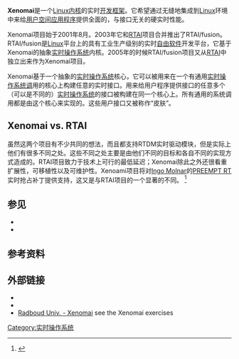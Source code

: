 {{Refimprove|time=2017-05-08T21:30:59+00:00}}
{{noteTA
|G1=IT
}}
{{Infobox software
| name                   = Xenomai
| logo                   = File:Xenomai-logo.png
| released               = 2001年8月<!-- {{Start date|2001|08|DD|df=yes/no}} -->
| latest release version = 3.0.7
| latest release date    = {{Start date and age|2018|06|25|df=yes/no}}
| latest preview version = 3.0-rc7
| latest preview date    = {{Start date and age|2015|8|15|df=yes/no}} 
| status                 = 活跃
| platform               = [[X86|X86]]、ARM、POWER、IA-64、{{tsl|en|Blackfin}}、nios2
| website                = [http://www.xenomai.org/ www.xenomai.org]
}}
'''Xenomai'''是一个[[Linux内核|Linux内核]]的实时[[軟體框架|开发框架]]。它希望通过无缝地集成到[[Linux|Linux]]环境中来给[[使用者空間|用户空间]][[应用程序|应用程序]]提供全面的，与接口无关的硬实时性能。

Xenomai项目始于2001年8月。2003年它和[[RTAI|RTAI]]项目合并推出了RTAI/fusion。RTAI/fusion是[[Linux|Linux]]平台上的具有工业生产级别的实时[[自由软件|自由软件]]开发平台，它基于Xenomai的抽象[[实时操作系统|实时操作系统]]内核。2005年的时候RTAI/fusion项目又从[[RTAI|RTAI]]中独立出来作为Xenomai项目。

Xenomai基于一个抽象的[[实时操作系统|实时操作系统]]核心，它可以被用来在一个有通用[[实时操作系统调|实时操作系统调]]用的核心上构建任意的实时接口。用来给用户程序提供接口的任意多个（可以是不同的）[[实时操作系统|实时操作系统]]的接口被构建在同一个核心上。所有通用的系统调用都是由这个核心来实现的。这些用户接口又被称作“皮肤”。

== Xenomai vs. RTAI ==

虽然这两个项目有不少共同的想法，而且都支持RTDM实时驱动模块，但是实际上他们有很多不同之处。这些不同之处主要是由他们不同的目标和各自不同的实现方式造成的。RTAI项目致力于技术上可行的最低延迟；Xenomai除此之外还很看重扩展性，可移植性以及可维护性。Xenoami项目将对[[Ingo_Molnar|Ingo Molnar]]的[[PREEMPT_RT|PREEMPT RT]]实时抢占补丁提供支持，这又是与RTAI项目的一个显著的不同。
<ref>{{Cite web |url=https://mail.gna.org/public/xenomai-help/2006-08/msg00115.html |title=Article:Xenomai-help WG: Xenomai vs. RTAI |accessdate=2009-03-12 |archive-date=2007-09-29 |archive-url=https://web.archive.org/web/20070929083816/https://mail.gna.org/public/xenomai-help/2006-08/msg00115.html |dead-url=no }}</ref>

== 参见 ==
* {{tsl|en|Adaptive Domain Environment for Operating Systems||Adeos}}
* {{tsl|en|RTAI}}

== 参考资料 ==
{{reflist}}

== 外部链接 ==
* {{official website|http://www.xenomai.org/}}
* {{Official website|http://home.gna.org/adeos/|Adeos I-pipe官方网站}}
* [http://www.cs.ru.nl/lab/xenomai/ Radboud Univ. - Xenomai] {{Wayback|url=http://www.cs.ru.nl/lab/xenomai/ |date=20210903085138 }} see the Xenomai exercises

{{Real-time operating systems}}

{{Linux-stub}}
[[Category:实时操作系统|Category:实时操作系统]]